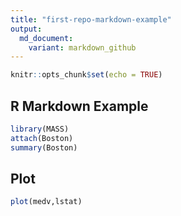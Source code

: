 ```yaml
---
title: "first-repo-markdown-example"
output: 
  md_document:
    variant: markdown_github
---
```


```r
knitr::opts_chunk$set(echo = TRUE)
```

## R Markdown Example

```r
library(MASS)
attach(Boston)
summary(Boston)
```

## Plot

```r
plot(medv,lstat)
```

